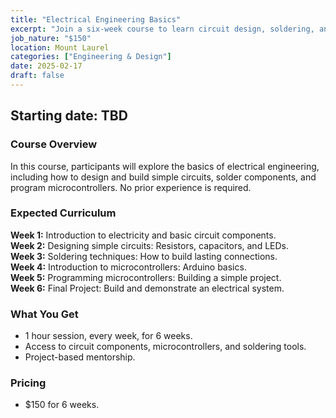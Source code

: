 ```yaml
---
title: "Electrical Engineering Basics"
excerpt: "Join a six-week course to learn circuit design, soldering, and working with microcontrollers."
job_nature: "$150"
location: Mount Laurel
categories: ["Engineering & Design"]
date: 2025-02-17
draft: false
---
```


## Starting date: TBD

### Course Overview
In this course, participants will explore the basics of electrical engineering, including how to design and build simple circuits, solder components, and program microcontrollers. No prior experience is required.

### Expected Curriculum
**Week 1:** Introduction to electricity and basic circuit components.  
**Week 2:** Designing simple circuits: Resistors, capacitors, and LEDs.  
**Week 3:** Soldering techniques: How to build lasting connections.  
**Week 4:** Introduction to microcontrollers: Arduino basics.  
**Week 5:** Programming microcontrollers: Building a simple project.  
**Week 6:** Final Project: Build and demonstrate an electrical system.

### What You Get

- 1 hour session, every week, for 6 weeks.
- Access to circuit components, microcontrollers, and soldering tools.
- Project-based mentorship.

### Pricing
- $150 for 6 weeks.
